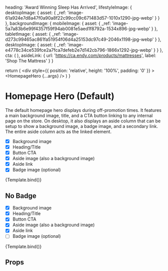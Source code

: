 
  heading: 'Award Winning Sleep Has Arrived',
  lifestyleImage: {
    desktopImage: {
      asset: {
        _ref: 'image-61a924e7d8a47f0a90a8f22c99cc09c671483d57-1010x1290-jpg-webp'
      }
    }
  },
  backgroundImage: {
    mobileImage: {
      asset: {
        _ref: 'image-5a7a83b6e99f4357f59f94ab0081e5aed1f8792a-1534x896-jpg-webp'
      }
    },
    tabletImage: {
      asset: {
        _ref: 'image-d273c99465ac861fa51954f06d4a25153dc97c49-2046x1198-jpg-webp'
      }
    },
    desktopImage: {
      asset: {
        _ref: 'image-e4778c34ce539fce2a7fca7defeb2e7d142cb796-1866x1292-jpg-webp'
      }
    }
  },
  cta: (
    <CtaLink
      variant='solid-rubine'
      url='https://ca.endy.com'
      label='Upgrade your sleep'
    />
  ),
  asideLink: {
    url: 'https://ca.endy.com/products/mattresses',
    label: 'Shop The Mattress'
  }
}

  return (
    <div
      style={{
        position: 'relative',
        height: '100%',
        padding: '0'
      }}
    >
      <HomepageHero {...args} />
    </div>
  )
}

<Meta title='Modules/Homepage Hero (Default)' component={HomepageHero} />

# Homepage Hero (Default)

The default homepage hero displays during off-promotion times. It features a main background image, title, and a CTA button linking to any internal page on the store. On desktop, it also displays an aside column that can be setup to show a background image, a badge image, and a secondary link. The entire aside column acts as the linked element.

- [x] Background image
- [x] Heading/Title
- [x] Button CTA
- [x] Aside image (also a background image)
- [x] Aside link
- [x] Badge image (optional)

<Canvas>
  <Story
    name='Split Screen'
    args={{
      ...homepageHeroArgs,
      badgeImage: {
        image: {
          asset: {
            _ref: 'image-51b956326a9994b95b5d415063f1ce7d99b9defb-226x113-svg'
          }
        },
        alt: 'Alt text is important'
      }
    }}
  >
    {Template.bind()}
  </Story>
</Canvas>

## No Badge

- [x] Background image
- [x] Heading/Title
- [x] Button CTA
- [x] Aside image (also a background image)
- [x] Aside link
- [ ] Badge image (optional)

<Canvas>
  <Story
    name='No Badge'
    args={{
      ...homepageHeroArgs
    }}
  >
    {Template.bind()}
  </Story>
</Canvas>

## Props

<ArgsTable of={HomepageHero} />
